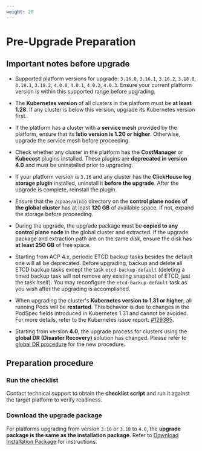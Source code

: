 ```yaml
---
weight: 20
---
```

# Pre-Upgrade Preparation

## Important notes before upgrade

* Supported platform versions for upgrade: `3.16.0`, `3.16.1`, `3.16.2`, `3.18.0`, `3.18.1`, `3.18.2`, `4.0.0`, `4.0.1`, `4.0.2`, `4.0.3`.
  Ensure your current platform version is within this supported range before upgrading.

* The **Kubernetes version** of all clusters in the platform must be **at least 1.28**.
  If any cluster is below this version, upgrade its Kubernetes version first.

* If the platform has a cluster with a **service mesh** provided by the platform, ensure that its **Istio version is 1.20 or higher**. Otherwise, upgrade the service mesh before proceeding.

* Check whether any cluster in the platform has the **CostManager** or **Kubecost** plugins installed. These plugins are **deprecated in version 4.0** and must be uninstalled prior to upgrading.

* If your platform version is `3.16` and any cluster has the **ClickHouse log storage plugin** installed, uninstall it **before the upgrade**. After the upgrade is complete, reinstall the plugin.

* Ensure that the `/cpaas/minio` directory on the **control plane nodes of the global cluster** has at least **120 GB** of available space.
  If not, expand the storage before proceeding.

* During the upgrade, the upgrade package must be **copied to any control plane node** in the global cluster and extracted.
  If the upgrade package and extraction path are on the same disk, ensure the disk has **at least 250 GB** of free space.

* Starting from ACP 4.x, periodic ETCD backup tasks besides the default one will all be deprecated. Before upgrading, backup and delete all ETCD backup tasks except the task `etcd-backup-default` (deleting a timed backup task will not remove any existing snapshot of ETCD, just the task itself). You may reconfigure the `etcd-backup-default` task as you wish after the upgrading is accomplished.

* When upgrading the cluster's **Kubernetes version to 1.31 or higher**, all running Pods will be **restarted**. This behavior is due to changes in the PodSpec fields introduced in Kubernetes 1.31 and cannot be avoided. For more details, refer to the Kubernetes issue report: [#129385](https://github.com/kubernetes/kubernetes/issues/129385).

* Starting from version **4.0**, the upgrade process for clusters using the **global DR (Disaster Recovery)** solution has changed. Please refer to [global DR procedure](./upgrade_global_cluster.mdx#global_dr) for the new procedure.

## Preparation procedure

<Steps>

### Run the checklist

Contact technical support to obtain the **checklist script** and run it against the target platform to verify readiness.

### Download the upgrade package

For platforms upgrading from version `3.16` or `3.18` to `4.0`, the **upgrade package is the same as the installation package**.
Refer to [Download Installation Package](../install/prepare/download.mdx) for instructions.

</Steps>
